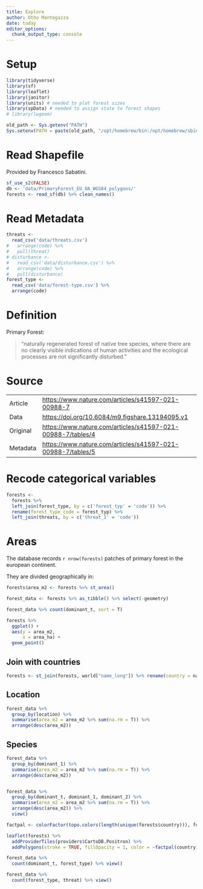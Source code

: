 ```yaml
---
title: Explore
author: Otho Mantegazza
date: today
editor_options: 
  chunk_output_type: console
---
```


# Setup

```r
library(tidyverse)
library(sf)
library(leaflet)
library(janitor)
library(units) # needed to plot forest sizes
library(spData) # needed to assign state to forest shapes
# library(lwgeom)
```

```r
old_path <- Sys.getenv("PATH")
Sys.setenv(PATH = paste(old_path, "/opt/homebrew/bin:/opt/homebrew/sbin", sep = ":"))
```

# Read Shapefile

Provided by Francesco Sabatini.

```r
sf_use_s2(FALSE)
db <- 'data/PrimaryForest_EU_OA_WGS84_polygons/'
forests <- read_sf(db) %>% clean_names()
```

# Read Metadata

```r
threats <-
  read_csv('data/threats.csv')
#   arrange(code) %>%
#   pull(threat)
# disturbance <- 
#   read_csv('data/disturbance.csv') %>%
#   arrange(code) %>%
#   pull(disturbance)
forest_type <- 
  read_csv('data/forest-type.csv') %>% 
  arrange(code)
```

# Definition

Primary Forest:

> "naturally regenerated forest of native tree species, where there are no clearly visible indications of human activities and the ecological processes are not significantly disturbed."

# Source

|          |                                                               |
|----------|---------------------------------------------------------------|
| Article  | <https://www.nature.com/articles/s41597-021-00988-7>          |
| Data     | <https://doi.org/10.6084/m9.figshare.13194095.v1>             |
| Original | <https://www.nature.com/articles/s41597-021-00988-7/tables/4> |
| Metadata | <https://www.nature.com/articles/s41597-021-00988-7/tables/5> |

# Recode categorical variables

```r
forests <- 
  forests %>%
  left_join(forest_type, by = c('forest_typ' = 'code')) %>%
  rename(forest_type_code = forest_typ) %>% 
  left_join(threats, by = c('threat_1' = 'code'))
```


# Areas

The database records `r nrow(forests)` patches of primary forest in the european continent.

They are divided geographically in:

```r
forests$area_m2 <- forests %>% st_area()
```

```r
forest_data <- forests %>% as_tibble() %>% select(-geometry)
```

```r
forest_data %>% count(dominant_t, sort = T)
```

```r
forests %>% 
  ggplot() +
  aes(y = area_m2,
      x = area_ha) +
  geom_point()
```

## Join with countries

```r
forests <- st_join(forests, world["name_long"]) %>% rename(country = name_long)
```

## Location

```r
forest_data %>% 
  group_by(location) %>% 
  summarise(area_m2 = area_m2 %>% sum(na.rm = T)) %>% 
  arrange(desc(area_m2))
```

## Species

```r
forest_data %>% 
  group_by(dominant_1) %>% 
  summarise(area_m2 = area_m2 %>% sum(na.rm = T)) %>% 
  arrange(desc(area_m2))


forest_data %>% 
  group_by(dominant_t, dominant_1, dominant_2) %>% 
  summarise(area_m2 = area_m2 %>% sum(na.rm = T)) %>% 
  arrange(desc(area_m2)) %>% 
  view()

```

```r
factpal <- colorFactor(topo.colors(length(unique(forests$country))), forests$country)

leaflet(forests) %>%
  addProviderTiles(providers$CartoDB.Positron) %>%
  addPolygons(stroke = TRUE, fillOpacity = 1, color = ~factpal(country))
```

```r
forest_data %>% 
  count(dominant_t, forest_type) %>% view()
```

```r
forest_data %>% 
  count(forest_type, threat) %>% view()
```


